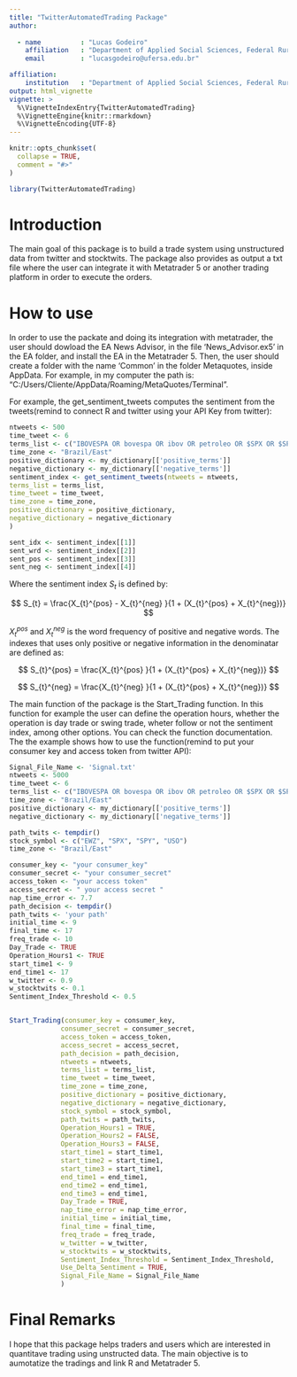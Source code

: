 ---
title: "TwitterAutomatedTrading Package"
author: 
  
  - name          : "Lucas Godeiro"
    affiliation   : "Department of Applied Social Sciences, Federal Rural University of the Semi-arid Region – UFERSA, Brazil."
    email         : "lucasgodeiro@ufersa.edu.br"

affiliation:
    institution   : "Department of Applied Social Sciences, Federal Rural University of the Semi-arid Region – UFERSA, Brazil."
output: html_vignette
vignette: >
  %\VignetteIndexEntry{TwitterAutomatedTrading}
  %\VignetteEngine{knitr::rmarkdown}
  %\VignetteEncoding{UTF-8}
---

```{r, include = FALSE}
knitr::opts_chunk$set(
  collapse = TRUE,
  comment = "#>"
)
```

```{r setup}
library(TwitterAutomatedTrading)
```

# Introduction

The main goal of this package is to build a trade system using unstructured data from twitter and stocktwits. The package also provides as output a txt file where the user can integrate it with Metatrader 5 or another trading platform in order to execute the orders. 

# How to use 

In order to use the packate and doing its integration with metatrader, the user should dowload the EA News Advisor, in the file 'News_Advisor.ex5' in the EA folder, and install the EA in the Metatrader 5. Then, the user should create a folder with the name 'Common' in the folder Metaquotes, inside AppData. For example, in my computer the path is: "C:/Users/Cliente/AppData/Roaming/MetaQuotes/Terminal". 

For example, the get_sentiment_tweets computes the sentiment from the tweets(remind to connect R and twitter using your API Key from twitter): 

```{r get_sentiment_tweets example, eval = FALSE }
ntweets <- 500
time_tweet <- 6
terms_list <- c("IBOVESPA OR bovespa OR ibov OR petroleo OR $SPX OR $SPY OR $EWZ")
time_zone <- "Brazil/East"
positive_dictionary <- my_dictionary[['positive_terms']]
negative_dictionary <- my_dictionary[['negative_terms']]
sentiment_index <- get_sentiment_tweets(ntweets = ntweets,
terms_list = terms_list,
time_tweet = time_tweet,
time_zone = time_zone,
positive_dictionary = positive_dictionary,
negative_dictionary = negative_dictionary
)

sent_idx <- sentiment_index[[1]]
sent_wrd <- sentiment_index[[2]]
sent_pos <- sentiment_index[[3]]
sent_neg <- sentiment_index[[4]]
```

Where the sentiment index $S_{t}$ is defined by: 

$$
S_{t} = \frac{X_{t}^{pos} - X_{t}^{neg} }{1 + (X_{t}^{pos} + X_{t}^{neg})}
$$

$X_{t}^{pos}$ and $X_{t}^{neg}$ is the word frequency of positive and negative words. The indexes that uses only positive or negative information in the denominatar are defined as: 

$$
S_{t}^{pos} = \frac{X_{t}^{pos}  }{1 + (X_{t}^{pos} + X_{t}^{neg})}
$$


$$
S_{t}^{neg} = \frac{X_{t}^{neg}  }{1 + (X_{t}^{pos} + X_{t}^{neg})}
$$

The main function of the package is the Start_Trading function. In this function for example the user can define the operation hours, whether the operation is day trade or swing trade,  wheter follow or not the sentiment index, among other options. You can check the function documentation. The the example shows how to use the function(remind to put your consumer key and access token from twitter API): 

```{r Start_Trading, eval=FALSE}
Signal_File_Name <- 'Signal.txt'
ntweets <- 5000
time_tweet <- 6
terms_list <- c("IBOVESPA OR bovespa OR ibov OR petroleo OR $SPX OR $SPY OR $EWZ")
time_zone <- "Brazil/East"
positive_dictionary <- my_dictionary[['positive_terms']]
negative_dictionary <- my_dictionary[['negative_terms']]

path_twits <- tempdir()
stock_symbol <- c("EWZ", "SPX", "SPY", "USO")
time_zone <- "Brazil/East"

consumer_key <- "your consumer_key"
consumer_secret <- "your consumer_secret"
access_token <- "your access token"
access_secret <- " your access secret "
nap_time_error <- 7.7
path_decision <- tempdir()
path_twits <- 'your path'
initial_time <- 9
final_time <- 17
freq_trade <- 10
Day_Trade <- TRUE
Operation_Hours1 <- TRUE
start_time1 <- 9
end_time1 <- 17
w_twitter <- 0.9
w_stocktwits <- 0.1
Sentiment_Index_Threshold <- 0.5


Start_Trading(consumer_key = consumer_key,
             consumer_secret = consumer_secret,
             access_token = access_token,
             access_secret = access_secret,
             path_decision = path_decision,
             ntweets = ntweets,
             terms_list = terms_list,
             time_tweet = time_tweet,
             time_zone = time_zone,
             positive_dictionary = positive_dictionary,
             negative_dictionary = negative_dictionary,
             stock_symbol = stock_symbol,
             path_twits = path_twits,
             Operation_Hours1 = TRUE,
             Operation_Hours2 = FALSE,
             Operation_Hours3 = FALSE,
             start_time1 = start_time1,
             start_time2 = start_time1,
             start_time3 = start_time1,
             end_time1 = end_time1,
             end_time2 = end_time1,
             end_time3 = end_time1,
             Day_Trade = TRUE,
             nap_time_error = nap_time_error,
             initial_time = initial_time,
             final_time = final_time,
             freq_trade = freq_trade,
             w_twitter = w_twitter,
             w_stocktwits = w_stocktwits,
             Sentiment_Index_Threshold = Sentiment_Index_Threshold,
             Use_Delta_Sentiment = TRUE,
             Signal_File_Name = Signal_File_Name
             )
```


# Final Remarks

I hope that this package helps traders and users which are interested in quantitave trading using unstructed data. The main objective is to aumotatize the tradings and link R and Metatrader 5. 
